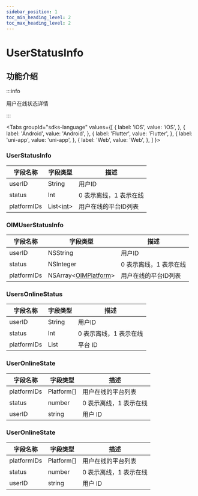 ```yaml
---
sidebar_position: 1
toc_min_heading_level: 2
toc_max_heading_level: 2
---
```


# UserStatusInfo

## 功能介绍

:::info

用户在线状态详情

:::

<Tabs
groupId="sdks-language"
values={[
{ label: 'iOS', value: 'iOS', },
{ label: 'Android', value: 'Android', },
{ label: 'Flutter', value: 'Flutter', },
{ label: 'uni-app', value: 'uni-app', },
{ label: 'Web', value: 'Web', },
]
}>

<TabItem value="Flutter">

### UserStatusInfo

| 字段名称    | 字段类型 | 描述        |
| ----------- | -------- | ----------- |
| userID      | String   | 用户ID |
| status      | Int      | 0 表示离线，1 表示在线        |
| platformIDs | List<[int](//enum/platform.mdx)\>     | 用户在线的平台ID列表    |

</TabItem>

<TabItem value="iOS">

### OIMUserStatusInfo

| 字段名称    | 字段类型  | 描述        |
| ----------- | --------- | ----------- |
| userID      | NSString  | 用户ID |
| status      | NSInteger | 0 表示离线，1 表示在线        |
| platformIDs | NSArray<[OIMPlatform](//enum/platform.mdx)\>   | 用户在线的平台ID列表     |

</TabItem>

<TabItem value="Android">

### UsersOnlineStatus

| 字段名称    | 字段类型 | 描述        |
| ----------- | -------- | ----------- |
| userID      | String   | 用户ID |
| status      | Int      | 0 表示离线，1 表示在线         |
| platformIDs | List     | 平台 ID     |

</TabItem>

<TabItem value="Web">

### UserOnlineState

| 字段名称    | 字段类型   | 描述                   |
| ----------- | ---------- | ---------------------- |
| platformIDs | Platform[] | 用户在线的平台列表     |
| status      | number     | 0 表示离线，1 表示在线 |
| userID      | string     | 用户 ID                |

</TabItem>

<TabItem value="uni-app">

### UserOnlineState

| 字段名称    | 字段类型   | 描述                   |
| ----------- | ---------- | ---------------------- |
| platformIDs | Platform[] | 用户在线的平台列表     |
| status      | number     | 0 表示离线，1 表示在线 |
| userID      | string     | 用户 ID                |

</TabItem>

</Tabs>
